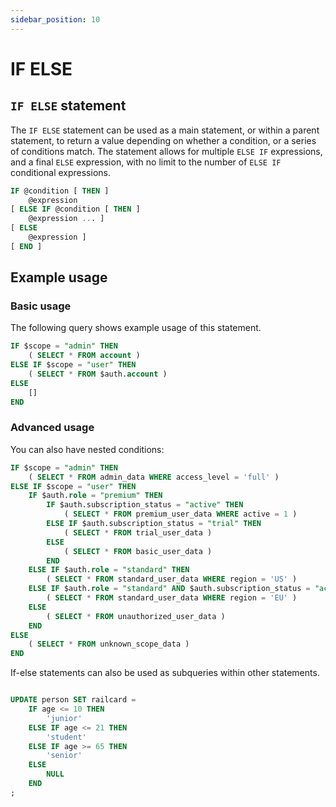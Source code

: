 ```yaml
---
sidebar_position: 10
---
```


# IF ELSE

## `IF ELSE` statement

The `IF ELSE` statement can be used as a main statement, or within a parent statement, to return a value depending on whether a condition, or a series of conditions match. The statement allows for multiple `ELSE IF` expressions, and a final `ELSE` expression, with no limit to the number of `ELSE IF` conditional expressions.

```sql title="SurrealQL Syntax"
IF @condition [ THEN ]
	@expression
[ ELSE IF @condition [ THEN ]
	@expression ... ]
[ ELSE
	@expression ]
[ END ]
```

## Example usage
### Basic usage
The following query shows example usage of this statement.

```sql
IF $scope = "admin" THEN
	( SELECT * FROM account )
ELSE IF $scope = "user" THEN
	( SELECT * FROM $auth.account )
ELSE
	[]
END
```

### Advanced usage
You can also have nested conditions:

```sql
IF $scope = "admin" THEN
    ( SELECT * FROM admin_data WHERE access_level = 'full' )
ELSE IF $scope = "user" THEN
    IF $auth.role = "premium" THEN
        IF $auth.subscription_status = "active" THEN
            ( SELECT * FROM premium_user_data WHERE active = 1 )
        ELSE IF $auth.subscription_status = "trial" THEN
            ( SELECT * FROM trial_user_data )
        ELSE
            ( SELECT * FROM basic_user_data )
        END
    ELSE IF $auth.role = "standard" THEN
        ( SELECT * FROM standard_user_data WHERE region = 'US' )
    ELSE IF $auth.role = "standard" AND $auth.subscription_status = "active" THEN
        ( SELECT * FROM standard_user_data WHERE region = 'EU' )
    ELSE
        ( SELECT * FROM unauthorized_user_data )
    END
ELSE
    ( SELECT * FROM unknown_scope_data )
END
```

If-else statements can also be used as subqueries within other statements.
```sql

UPDATE person SET railcard =
	IF age <= 10 THEN
		'junior'
	ELSE IF age <= 21 THEN
		'student'
	ELSE IF age >= 65 THEN
		'senior'
	ELSE
		NULL
	END
;
```